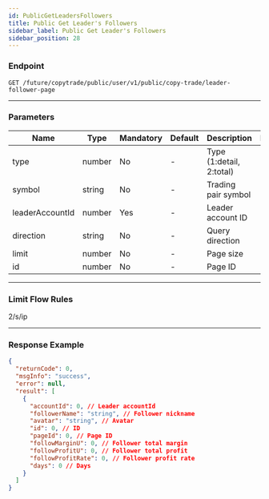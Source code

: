 ```yaml
---
id: PublicGetLeadersFollowers
title: Public Get Leader's Followers
sidebar_label: Public Get Leader's Followers
sidebar_position: 28
---
```


### Endpoint

`GET /future/copytrade/public/user/v1/public/copy-trade/leader-follower-page`

---

### Parameters

| Name | Type | Mandatory | Default | Description | Ranges |
| --- | --- | --- | --- | --- | --- |
| type | number | No | - | Type (1:detail, 2:total) | 1, 2 |
| symbol | string | No | - | Trading pair symbol | - |
| leaderAccountId | number | Yes | - | Leader account ID | - |
| direction | string | No | - | Query direction | NEXT, PREV |
| limit | number | No | - | Page size | 10 |
| id | number | No | - | Page ID | - |

---

### Limit Flow Rules

2/s/ip

---

### Response Example

```json
{
  "returnCode": 0,
  "msgInfo": "success",
  "error": null,
  "result": [
    {
      "accountId": 0, // Leader accountId
      "followerName": "string", // Follower nickname
      "avatar": "string", // Avatar
      "id": 0, // ID
      "pageId": 0, // Page ID
      "followMarginU": 0, // Follower total margin
      "followProfitU": 0, // Follower total profit
      "followProfitRate": 0, // Follower profit rate
      "days": 0 // Days
    }
  ]
}
```
